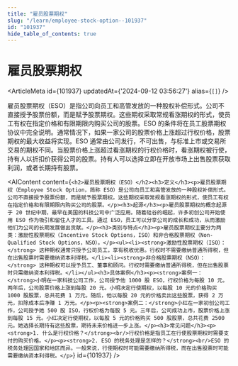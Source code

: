 ```yaml
---
title: "雇员股票期权"
slug: "/learn/employee-stock-option--101937"
id: "101937"
hide_table_of_contents: true
---
```



# 雇员股票期权

<ArticleMeta id={101937} updatedAt={'2024-09-12 03:56:27'} alias={`[]`} />
<div className='border-solid border-b border-t-0 my-4 border-[var(--ifm-color-gray-300)]' />

雇员股票期权（ESO）是指公司向员工和高管发放的一种股权补偿形式。公司不直接授予股票份额，而是赋予股票期权。这些期权采取常规看涨期权的形式，使员工有权在指定价格和有限期限内购买公司的股票。ESO 的条件将在员工股票期权协议中完全说明。通常情况下，如果一家公司的股票价格上涨超过行权价格，股票期权的最大收益将实现。ESO 通常由公司发行，不可出售，与标准上市或交易所交易的期权不同。当股票价格上涨超过看涨期权的行权价格时，看涨期权被行使，持有人以折扣价获得公司的股票。持有人可以选择立即在开放市场上出售股票获取利润，或者长期持有股票。

<AIContent content={`<h2>雇员股票期权（ESO）</h2><h3>定义</h3><p>雇员股票期权（Employee Stock Option，简称 ESO）是公司向员工和高管发放的一种股权补偿形式。公司不直接授予股票份额，而是赋予股票期权。这些期权采取常规看涨期权的形式，使员工有权在指定价格和有限期限内购买公司的股票。</p><h3>起源</h3><p>雇员股票期权的概念起源于 20 世纪中期，最早在美国的科技公司中广泛应用。随着硅谷的崛起，许多初创公司开始使用 ESO 作为吸引和留住人才的工具。通过 ESO，员工可以分享公司的成长和成功，从而激励他们为公司的长期发展做出贡献。</p><h3>类别与特点</h3><p>雇员股票期权主要分为两类：激励性股票期权（Incentive Stock Options，ISO）和非合格股票期权（Non-Qualified Stock Options，NSO）。</p><ul><li><strong>激励性股票期权（ISO）：</strong> 这种期权通常只授予公司员工，享有税收优惠。行权时不需要缴纳普通所得税，但在出售股票时需要缴纳资本利得税。</li><li><strong>非合格股票期权（NSO）：</strong> 这种期权可以授予员工、董事和顾问。行权时需要缴纳普通所得税，但在出售股票时只需缴纳资本利得税。</li></ul><h3>具体案例</h3><p><strong>案例一：</strong>小明在一家科技公司工作，公司授予他 1000 股 ESO，行权价格为每股 10 元。两年后，公司股票价格上涨到每股 20 元。小明决定行使期权，以每股 10 元的价格购买 1000 股股票，总共花费 1 万元。随后，他以每股 20 元的价格卖出这些股票，获得 2 万元，扣除成本后净赚 1 万元。</p><p><strong>案例二：</strong>小红在一家初创公司工作，公司授予她 500 股 ISO，行权价格为每股 5 元。三年后，公司成功上市，股票价格上涨到每股 15 元。小红决定行使期权，以每股 5 元的价格购买 500 股股票，总共花费 2500 元。她选择长期持有这些股票，期待未来价格进一步上涨。</p><h3>常见问题</h3><p><strong>1. 什么是行权价格？</strong><br/>行权价格是指员工在行使股票期权时需要支付的购买价格。</p><p><strong>2. ESO 的税务处理是怎样的？</strong><br/>ESO 的税务处理因国家和地区而异。一般来说，行使期权时可能需要缴纳所得税，而在出售股票时可能需要缴纳资本利得税。</p>`} id={101937} />
